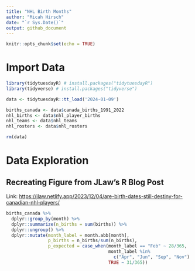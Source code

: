 ```yaml
---
title: "NHL Birth Months"
author: "Micah Hirsch"
date: "`r Sys.Date()`"
output: github_document
---
```


```r
knitr::opts_chunk$set(echo = TRUE)
```

# Import Data

```r

library(tidytuesdayR) # install.packages("tidytuesdayR")
library(tidyverse) # install.packages("tidyverse")

data <- tidytuesdayR::tt_load('2024-01-09')

births_canada <- data$canada_births_1991_2022
nhl_births <- data$nhl_player_births
nhl_teams <- data$nhl_teams
nhl_rosters <- data$nhl_rosters

rm(data)

```

# Data Exploration

## Recreating Figure from JLaw's R Blog Post

Link: <https://jlaw.netlify.app/2023/12/04/are-birth-dates-still-destiny-for-canadian-nhl-players/>

```r

births_canada %>%
  dplyr::group_by(month) %>%
  dplyr::summarize(n_births = sum(births)) %>%
  dplyr::ungroup() %>%
  dplyr::mutate(month_label = month.abb[month],
                p_births = n_births/sum(n_births),
                p_expected = case_when(month_label == "Feb" ~ 28/365,
                                       month_label %in% 
                                         c("Apr", "Jun", "Sep", "Nov") ~ 30/365,
                                       TRUE ~ 31/365))

```
